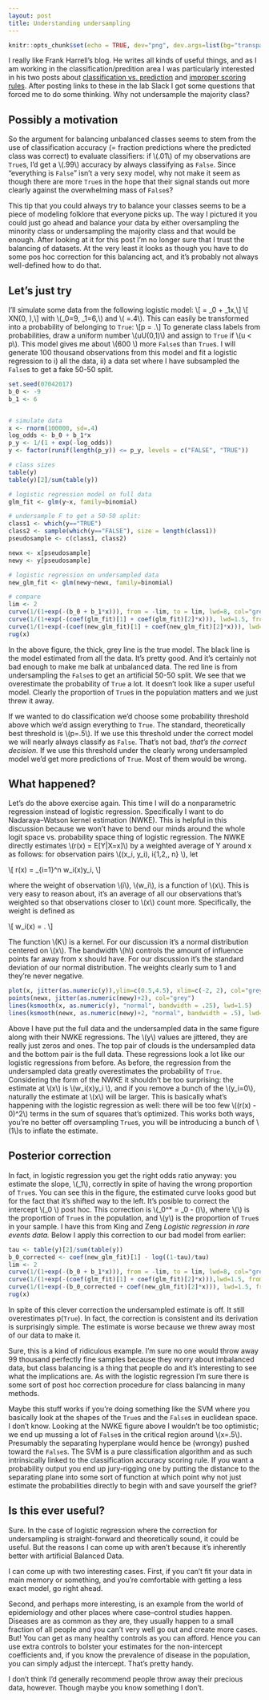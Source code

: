 ```yaml
---
layout: post
title: Understanding undersampling
---
```

```r
knitr::opts_chunk$set(echo = TRUE, dev="png", dev.args=list(bg="transparent"))
```
I really like Frank Harrell's blog. He writes all kinds of useful things, and as 
I am working in the classification/predition area I was particularly interested 
in his two posts about [classification vs. prediction](http://www.fharrell.com/2017/01/classification-vs-prediction.html) and [improper scoring rules](http://www.fharrell.com/2017/03/damage-caused-by-classification.html). 
After posting links to these in the lab Slack I got some questions that
forced me to do some thinking. Why not undersample the majority class?

## Possibly a motivation
So the argument for balancing unbalanced classes seems to stem from the use of 
classification accuracy (= fraction predictions where the predicted class was correct) to 
evaluate classifiers: 
if \\(.01\\) of my observations are `True`s, I'd get a \\(.99\\) accuracy by always 
classifying as `False`. Since "everything is `False`" isn't a very sexy model,
why not make it seem as though there are more `True`s in the hope that their signal
stands out more clearly against the overwhelming mass of `False`s?

This tip that you could always try to balance your classes seems to be a piece of 
modeling folklore that everyone picks up. The way I pictured it you could just 
go ahead and balance your data by either oversampling the minority class or 
undersampling the majority class and that would be enough. After looking at
it for this post I'm no longer sure that I trust the balancing of datasets. At 
the very least it looks as though you have to do some pos hoc correction for this
balancing act, and it's probably not always well-defined how to do that.

## Let's just try
I'll simulate some data from the following logistic model: 
\\[ \log \frac{p}{1-p} = \beta_0 + \beta_1x,\\]
\\[ X\sim N(0, \sigma),\\]
with \\(\beta_0=9, \beta_1=6,\\) and \\( \sigma=.4\\). This can easily be 
transformed into a probability of belonging to `True`:
\\[p = \frac{1}{1+e^{-(9+6x)}}.\\] To generate class labels from probabilities, 
draw a uniform number \\(u\sim U(0,1)\\) and assign to `True` 
if \\(u < p\\). This model gives me about \\(600 \times\\) more `False`s than `True`s. 
I will generate 100 thousand observations
from this model and fit a logistic regression to i) all the data, ii) 
a data set where I have subsampled the `False`s to get a fake 50-50 split.
```r
set.seed(07042017)
b_0 <- -9
b_1 <- 6


# simulate data
x <- rnorm(100000, sd=.4)
log_odds <- b_0 + b_1*x
p_y <- 1/(1 + exp(-log_odds))
y <- factor(runif(length(p_y)) <= p_y, levels = c("FALSE", "TRUE"))

# class sizes
table(y)
table(y)[2]/sum(table(y))

# logistic regression model on full data
glm_fit <- glm(y~x, family=binomial)

# undersample F to get a 50-50 split:
class1 <- which(y=="TRUE")
class2 <- sample(which(y=="FALSE"), size = length(class1))
pseudosample <- c(class1, class2)

newx <- x[pseudosample]
newy <- y[pseudosample]

# logistic regression on undersampled data
new_glm_fit <- glm(newy~newx, family=binomial)

# compare
lim <- 2
curve(1/(1+exp(-(b_0 + b_1*x))), from = -lim, to = lim, lwd=8, col="grey", ylab = "p(True)", ylim=c(0,1))
curve(1/(1+exp(-(coef(glm_fit)[1] + coef(glm_fit)[2]*x))), lwd=1.5, from = -lim, to = lim, add=T, col="black")
curve(1/(1+exp(-(coef(new_glm_fit)[1] + coef(new_glm_fit)[2]*x))), lwd=1.5, from = -lim, to = lim, add=T, col="red")
rug(x)
```

In the above figure, the thick, grey line is the true model. The black line is 
the model estimated from all the data. It's pretty good. And it's certainly
not bad enough to make me balk at unbalanced data. The red line is from
undersampling the `False`s to get an artificial 50-50 split. We see that we
overestimate the probability of `True` a lot. It doesn't look like a super 
useful model. Clearly the proportion of `True`s in the population matters
and we just threw it away.

If we wanted to do classification we'd choose some probability threshold 
above which we'd assign everything to `True`. The standard, theoretically best 
threshold is \\(p=.5\\). If we use this threshold under the correct model we will 
nearly always classify as `False`. That's not bad, _that's the correct
decision._ If we use this threshold under the clearly wrong undersampled model we'd 
get more predictions of `True`. Most of them would be wrong.


## What happened?
Let's do the above exercise again. This time I will do a nonparametric
regression instead of logistic regression. Specifically I want to do
Nadaraya--Watson kernel estimation (NWKE). This is helpful in this
discussion because we won't have to bend our minds around the whole logit space
vs. probability space thing of logistic regression. The NWKE
directly estimates \\(r(x) = E[Y|X=x]\\) by a weighted average of Y around x as
follows: for observation pairs \\((x_i, y_i), i\in\{1,2,\ldots, n\} \\), let

\\[ \hat r(x) = \sum_{i=1}^n w_i(x)y_i, \\]

where the weight of observation \\(i\\), \\(w_i\\), is a function of \\(x\\). This
is very easy to reason about, it's an average of all our observations that's
weighted so that observations closer to \\(x\\) count more. Specifically, the 
weight is defined as

\\[ w_i(x) = \frac{K(\frac{x-x_i}{h})}{\sum_{j=1}^n K(\frac{x-x_j}{h})}. \\]

The function \\(K\\) is a kernel. For our discussion it's a normal 
distribution centered on \\(x\\). The bandwidth \\(h\\) controls the amount of influence 
points far away from x should have. For our discussion it's the standard 
deviation of our normal distribution. The weights clearly sum to 1 and they're
never negative.

```r
plot(x, jitter(as.numeric(y)),ylim=c(0.5,4.5), xlim=c(-2, 2), col="grey", ylab="", yaxt="n")
points(newx, jitter(as.numeric(newy)+2), col="grey")
lines(ksmooth(x, as.numeric(y), "normal", bandwidth = .25), lwd=1.5)
lines(ksmooth(newx, as.numeric(newy)+2, "normal", bandwidth = .5), lwd=1.5) # less data, more smoothing
```

Above I have put the full data and the undersampled data in the 
same figure along with their NWKE regressions. The \\(y\\) values are jittered, 
they are really just zeros and ones. The top pair of clouds is the undersampled data and
the bottom pair is the full data. These regressions look a lot like our logistic
regressions from before. As before, the regression from the undersampled data greatly
overestimates the probability of `True`. Considering the form of the NWKE it
shouldn't be too surprising: the estimate at \\(x\\) is \\(\sum w_i(x)y_i \\), and if you remove a 
bunch of the \\(y_i=0\\), naturally the estimate at \\(x\\) will be larger. 
This is basically what's happening with the logistic
regression as well: there will be too few \\((\hat r(x) - 0)^2\\) terms in the sum of
squares that's optimized. This works both ways, you're no better off 
oversampling `True`s, you will be introducing a bunch of \\(1\\)s to inflate the estimate.

## Posterior correction
In fact, in logistic regression you get the right odds ratio anyway:
you estimate the slope, \\(\beta_1\\), correctly in spite of having the wrong proportion of 
`True`s. You can see this in the figure, the estimated curve looks good but for
the fact that it's shifted way to the left. It's posible to correct the intercept
\\(\beta_0 \\) post hoc. This correction is \\(\hat \beta_0^* = \hat \beta_0 - \log(\frac{1-\tau}{\tau}\frac{\bar y}{1-\bar y})\\), where \\(\tau\\) is the proportion of `True`s in the population,
and \\(\bar y\\) is the proportion of `True`s in your sample. I have this
from King and Zeng _Logistic regression in rare events data._ Below I apply this 
correction to our bad model from earlier:
```r
tau <- table(y)[2]/sum(table(y))
b_0_corrected <- coef(new_glm_fit)[1] - log((1-tau)/tau)
lim <- 2
curve(1/(1+exp(-(b_0 + b_1*x))), from = -lim, to = lim, lwd=8, col="grey", ylab = "p(True)", ylim=c(0,1))
curve(1/(1+exp(-(coef(glm_fit)[1] + coef(glm_fit)[2]*x))),lwd=1.5, from = -lim, to = lim, add=T, col="black")
curve(1/(1+exp(-(b_0_corrected + coef(new_glm_fit)[2]*x))), lwd=1.5, from = -lim, to = lim, add=T, col="red")
rug(x)
```


In spite of this clever correction the undersampled estimate is off. It still
overestimates p(`True`). In fact, the correction is consistent and its derivation is 
surprisingly simple. The estimate is worse because we threw away most of our 
data to make it.

Sure, this is a kind of ridiculous example. I'm sure no one would throw away 99 thousand
perfectly fine samples because they worry about imbalanced data, but class
balancing is a thing that people do and it's interesting to see what the implications are. As
with the logistic regression I'm sure there is some sort of post hoc correction
procedure for class balancing in many methods. 

Maybe this stuff works if you're doing something like the SVM where you
basically look at the shapes of the `True`s and the `False`s in euclidean space.
I don't know. Looking at the NWKE figure above I wouldn't be too optimistic; we
end up mussing a lot of `False`s in the critical region around
\\(x=.5\\). Presumably the separating hyperplane would hence be (wrongy) pushed
toward the `False`s. The SVM is a pure classification algorithm and as such
intrinsically linked to the classification accuracy scoring rule. If you want a 
probability output you end up jury-rigging one by putting the distance to the 
separating plane into some sort of function at which point why not just 
estimate the probabilities directly to begin with and save yourself the grief?

## Is this ever useful?
Sure. In the case of logistic regression where the correction for undersampling
is straight-forward and theoretically sound, it could be useful. But the reasons
I can come up with aren't because it's inherently better with artificial Balanced 
Data. 

I can come up with two interesting cases. First, if you can't fit your 
data in main memory or something, and you're comfortable with  getting a less 
exact model, go right ahead.

Second, and perhaps more interesting, is an example from the world of
epidemiology and other places where case--control studies happen. Diseases are
as common as they are, they usually happen to a small fraction of all people and
you can't very well go out and create more cases. But! You can get as many healthy
controls as you can afford. Hence you can use extra controls to bolster your
estimates for the non-intercept coefficients and, if you know the prevalence of
disease in the population, you can simply adjust the intercept. That's
pretty handy.

I don't think I'd generally recommend people throw away their precious data, 
however. Though maybe you know something I don't.
